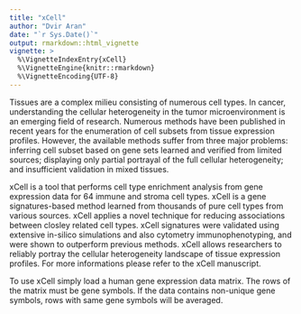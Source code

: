 ```yaml
---
title: "xCell"
author: "Dvir Aran"
date: "`r Sys.Date()`"
output: rmarkdown::html_vignette
vignette: >
  %\VignetteIndexEntry{xCell}
  %\VignetteEngine{knitr::rmarkdown}
  %\VignetteEncoding{UTF-8}
---
```


Tissues are a complex milieu consisting of numerous cell types. In cancer, understanding the cellular heterogeneity in the tumor microenvironment is an emerging field of research. Numerous methods have been published in recent years for the enumeration of cell subsets from tissue expression profiles. However, the available methods suffer from three major problems: inferring cell subset based on gene sets learned and verified from limited sources; displaying only partial portrayal of the full cellular heterogeneity; and insufficient validation in mixed tissues.

xCell is a tool that performs cell type enrichment analysis from gene expression data for 64 immune and stroma cell types. xCell is a gene signatures-based method learned from thousands of pure cell types from various sources. xCell applies a novel technique for reducing associations between closley related cell types. xCell signatures were validated using extensive in-silico simulations and also cytometry immunophenotyping, and were shown to outperform previous methods. xCell allows researchers to reliably portray the cellular heterogeneity landscape of tissue expression profiles. For more informations please refer to the xCell manuscript.

To use xCell simply load a human gene expression data matrix. The rows of the matrix must be gene symbols. If the data contains non-unique gene symbols, rows with same gene symbols will be averaged. 
